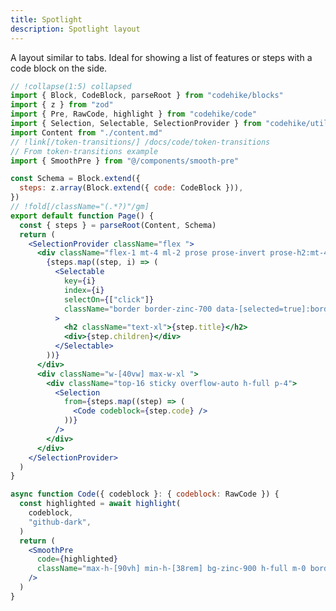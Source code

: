 ```yaml
---
title: Spotlight
description: Spotlight layout
---
```



A layout similar to tabs. Ideal for showing a list of features or steps with a code block on the side.

<LayoutDemo name="spotlight">

```jsx page.jsx -cw
// !collapse(1:5) collapsed
import { Block, CodeBlock, parseRoot } from "codehike/blocks"
import { z } from "zod"
import { Pre, RawCode, highlight } from "codehike/code"
import { Selection, Selectable, SelectionProvider } from "codehike/utils/selection"
import Content from "./content.md"
// !link[/token-transitions/] /docs/code/token-transitions
// From token-transitions example
import { SmoothPre } from "@/components/smooth-pre"

const Schema = Block.extend({
  steps: z.array(Block.extend({ code: CodeBlock })),
})
// !fold[/className="(.*?)"/gm]
export default function Page() {
  const { steps } = parseRoot(Content, Schema)
  return (
    <SelectionProvider className="flex ">
      <div className="flex-1 mt-4 ml-2 prose prose-invert prose-h2:mt-4">
        {steps.map((step, i) => (
          <Selectable
            key={i}
            index={i}
            selectOn={["click"]}
            className="border border-zinc-700 data-[selected=true]:border-blue-400 px-5 py-2 mb-4 rounded bg-zinc-900 cursor-pointer hover:bg-zinc-800 transition-colors duration-200 ease-in-out"
          >
            <h2 className="text-xl">{step.title}</h2>
            <div>{step.children}</div>
          </Selectable>
        ))}
      </div>
      <div className="w-[40vw] max-w-xl ">
        <div className="top-16 sticky overflow-auto h-full p-4">
          <Selection
            from={steps.map((step) => (
              <Code codeblock={step.code} />
            ))}
          />
        </div>
      </div>
    </SelectionProvider>
  )
}

async function Code({ codeblock }: { codeblock: RawCode }) {
  const highlighted = await highlight(
    codeblock,
    "github-dark",
  )
  return (
    <SmoothPre
      code={highlighted}
      className="max-h-[90vh] min-h-[38rem] bg-zinc-900 h-full m-0 border border-zinc-700 "
    />
  )
}
```

</LayoutDemo>
